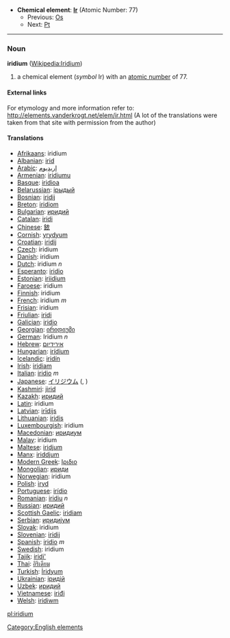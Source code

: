 *'''Chemical element''': '''[[Ir]]''' (Atomic Number: 77)
**Previous: [[Osmium|Os]]
**Next: [[Platinum|Pt]]
----
=== Noun ===
'''iridium''' ([[en:Iridium|Wikipedia:Iridium]])

# a chemical element (''symbol'' Ir) with an [[atomic number]] of 77.

====External links====
For etymology and more information refer to:
http://elements.vanderkrogt.net/elem/ir.html
(A lot of the translations were taken from that site with permission from the author)

==== Translations ====
*[[Afrikaans]]: iridium
*[[Albanian]]: [[irid]]
*[[Arabic]]: [[إريديوم]]
*[[Armenian]]: [[iridiumu]]
*[[Basque]]: [[iridioa]]
*[[Belarussian]]: [[iрыдый]]
*[[Bosnian]]: [[iridij]]
*[[Breton]]: [[iridiom]]
*[[Bulgarian]]: [[иридий]]
*[[Catalan]]: [[iridi]]
*[[Chinese]]: [[銥]]
*[[Cornish]]: [[yrydyum]]
*[[Croatian]]: [[iridij]]
*[[Czech]]: iridium
*[[Danish]]: iridium
*[[Dutch]]: iridium ''n''
*[[Esperanto]]: [[iridio]]
*[[Estonian]]: [[iriidium]]
*[[Faroese]]: iridium
*[[Finnish]]: iridium
*[[French]]: iridium ''m''
*[[Frisian]]: iridium
*[[Friulian]]: [[iridi]]
*[[Galician]]: [[iridio]]
*[[Georgian]]: [[ირიდიუმი]]
*[[German]]: Iridium ''n''
*[[Hebrew]]: [[אירידיום]]
*[[Hungarian]]: [[irídium]]
*[[Icelandic]]: [[iridín]]
*[[Irish]]: [[iridiam]]
*[[Italian]]: [[iridio]] ''m''
*[[Japanese]]: [[イリジウム]] ([[]], )
*[[Kashmiri]]: [[jirid]]
*[[Kazakh]]: [[иридий]]
*[[Latin]]: iridium
*[[Latvian]]: [[irīdijs]]
*[[Lithuanian]]: [[iridis]]
*[[Luxembourgish]]: iridium
*[[Macedonian]]: [[иридиум]]
*[[Malay]]: iridium
*[[Maltese]]: [[iridjum]]
*[[Manx]]: [[iriddjum]]
*[[Modern Greek]]: [[Ιριδιο]] '' ''
*[[Mongolian]]: [[ириди]]
*[[Norwegian]]: iridium
*[[Polish]]: [[iryd]] '' ''
*[[Portuguese]]: [[irídio]]
*[[Romanian]]: [[iridiu]] ''n''
*[[Russian]]: [[иридий]] '' ''
*[[Scottish Gaelic]]: [[iridiam]]
*[[Serbian]]: [[иридиjум]]
*[[Slovak]]: iridium
*[[Slovenian]]: [[iridij]]
*[[Spanish]]: [[iridio]] ''m''
*[[Swedish]]: iridium
*[[Tajik]]: [[iridi']]
*[[Thai]]: [[อิริเดียม]]
*[[Turkish]]: [[İridyum]]
*[[Ukrainian]]: [[iридiй]]
*[[Uzbek]]: [[иридий]]
*[[Vietnamese]]: [[iriđi]]
*[[Welsh]]: [[iridiwm]]

[[Category:English elements]]
[[pl:iridium]]